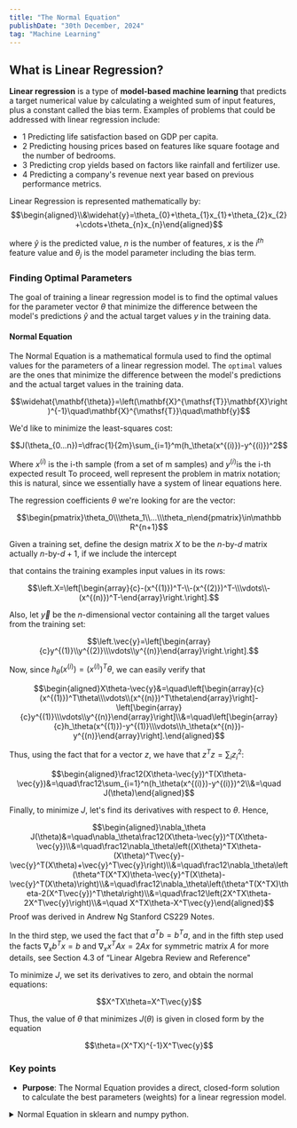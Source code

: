 ```yaml
---
title: "The Normal Equation"
publishDate: "30th December, 2024"
tag: "Machine Learning"
---
```


## What is Linear Regression?

**Linear regression** is a type of **model-based machine learning** that predicts a target numerical value by calculating a weighted sum of input features, plus a constant called the bias term. Examples of problems that could be addressed with linear regression include:

- 1 Predicting life satisfaction based on GDP per capita.
- 2 Predicting housing prices based on features like square footage and the number of bedrooms.
- 3 Predicting crop yields based on factors like rainfall and fertilizer use.
- 4 Predicting a company's revenue next year based on previous performance metrics.

Linear Regression is represented mathematically by: $$\begin{aligned}\\&\widehat{y}=\theta_{0}+\theta_{1}x_{1}+\theta_{2}x_{2}+\cdots+\theta_{n}x_{n}\end{aligned}$$

where $\widehat{y}$ is the predicted value, $n$ is the number of features, $x$ is the $i^{th}$ feature value and $\theta_{j}$ is the model parameter including the bias term.

### Finding Optimal Parameters

The goal of training a linear regression model is to find the optimal values for the parameter vector $\theta$ that minimize the difference between the model's predictions $\widehat{y}$  and the actual target values $y$ in the training data.

#### Normal Equation

The Normal Equation is a mathematical formula used to find the optimal values for the parameters of a linear regression model. The `optimal` values are the ones that minimize the difference between the model's predictions and the actual target values in the training data.

<center style={{padding: 16}}>$$\widehat{\mathbf{\theta}}=\left(\mathbf{X}^{\mathsf{T}}\mathbf{X}\right)^{-1}\quad\mathbf{X}^{\mathsf{T}}\quad\mathbf{y}$$</center>


We'd like to minimize the least-squares cost:

<center style={{padding: 16}}>$$J(\theta_{0...n})=\dfrac{1}{2m}\sum_{i=1}^m(h_\theta(x^{(i)})-y^{(i)})^2$$</center>

Where $x^(i)$ is the i-th sample (from a set of m samples) and $y^{(i)}$is the i-th expected result
To proceed, well represent the problem in matrix notation; this is natural, since we essentially have a system of linear equations here. 

The regression coefficients $\theta$ we're looking for are the vector:

<center style={{padding: 16}}>$$\begin{pmatrix}\theta_0\\\theta_1\\...\\\theta_n\end{pmatrix}\in\mathbb R^{n+1}$$</center>

Given a training set, define the design matrix $X$ to be the $n$-by-$d$ matrix <Sidenote number={1}>actually $n$-by-$d+1$, if we include the intercept</Sidenote> 

that contains the training examples input values in its rows:

<center style={{padding: 16}}>$$\left.X=\left[\begin{array}{c}-(x^{(1)})^T-\\-(x^{(2)})^T-\\\vdots\\-(x^{(n)})^T-\end{array}\right.\right].$$</center>

Also, let $\vec{y}$ be the $n$-dimensional vector containing all the target values from the training set:

<center style={{padding: 16}}>$$\left.\vec{y}=\left[\begin{array}{c}y^{(1)}\\y^{(2)}\\\vdots\\y^{(n)}\end{array}\right.\right].$$</center>


Now, since $h_\theta(x^{(i)})=(x^{(i)})^T\theta$, we can easily verify that

<center style={{padding: 16}}>$$\begin{aligned}X\theta-\vec{y}&=\quad\left[\begin{array}{c}(x^{(1)})^T\theta\\\vdots\\(x^{(n)})^T\theta\end{array}\right]-\left[\begin{array}{c}y^{(1)}\\\vdots\\y^{(n)}\end{array}\right]\\&=\quad\left[\begin{array}{c}h_\theta(x^{(1)})-y^{(1)}\\\vdots\\h_\theta(x^{(n)})-y^{(n)}\end{array}\right].\end{aligned}$$</center>

Thus, using the fact that for a vector $z$, we have that $z^Tz=\sum_iz_i^2$:

$$\begin{aligned}\frac12(X\theta-\vec{y})^T(X\theta-\vec{y})&=\quad\frac12\sum_{i=1}^n(h_\theta(x^{(i)})-y^{(i)})^2\\&=\quad J(\theta)\end{aligned}$$

Finally, to minimize $J$, let's find its derivatives with respect to $\theta.$ Hence,

$$\begin{aligned}\nabla_\theta J(\theta)&=\quad\nabla_\theta\frac12(X\theta-\vec{y})^T(X\theta-\vec{y})\\&=\quad\frac12\nabla_\theta\left((X\theta)^TX\theta-(X\theta)^T\vec{y}-\vec{y}^T(X\theta)+\vec{y}^T\vec{y}\right)\\&=\quad\frac12\nabla_\theta\left(\theta^T(X^TX)\theta-\vec{y}^T(X\theta)-\vec{y}^T(X\theta)\right)\\&=\quad\frac12\nabla_\theta\left(\theta^T(X^TX)\theta-2(X^T\vec{y})^T\theta\right)\\&=\quad\frac12\left(2X^TX\theta-2X^T\vec{y}\right)\\&=\quad X^TX\theta-X^T\vec{y}\end{aligned}$$ <Sidenote number={2}>Proof was derived in Andrew Ng Stanford CS229 Notes.</Sidenote>

In the third step, we used the fact that $a^Tb=b^Ta$, and in the fifth step used the facts $\nabla_xb^Tx=b$ and $\nabla_xx^TAx=2Ax$ for symmetric matrix $A$ <Sidenote number={3}>for more details, see Section 4.3 of “Linear Algebra Review and Reference"</Sidenote>

To minimize $J$, we set its derivatives to zero, and obtain the normal equations:

<center style={{padding: 16}}>$$X^TX\theta=X^T\vec{y}$$</center>

Thus, the value of $\theta$ that minimizes $J(\theta)$ is given in closed form by the equation

<center style={{padding: 16}}>$$\theta=(X^TX)^{-1}X^T\vec{y}$$</center>

### Key points

- **Purpose**: The Normal Equation provides a direct, closed-form solution to calculate the best parameters (weights) for a linear regression model.

<details style={{color: "#faddaa"}}>
<summary>Normal Equation in sklearn and numpy python.</summary>
```python
from sklearn.preprocessing import add_dummy_feature
import numpy as np


def normal_equation(X: np.array, Y: np.array):
    X_b = add_dummy_feature(X)
    theta_best = np.linalg.inv(X_b.T @ X_b) @ X_b.T @ Y
    
    return theta_best    
```
</details>

- **Cost Function**: It works by finding the parameter values that minimize the Mean Squared Error (MSE) cost function. The MSE measures the average squared difference between the model's predictions and the actual target values.

<center style={{padding: 16}}>$$\mathrm{MSE}(\mathbf{X},h_{\mathbf{\theta}})=\frac{1}{m}\sum_{i = 1}^{m}\left(\mathbf{\theta}^{\mathsf{T}}\mathbf{x}^{(i)}-y^{(i)}\right)^{2}$$</center>

#### Advantages
    - Fast and efficient for smaller datasets with a limited number of features.
    - Direct solution without needing iterative optimization algorithms like gradient descent.

#### Disadvantages
    - Can become computationally very expensive for datasets with a very large number of features.
    - Does not handle cases where certain features are redundant or when the number of features exceeds the number of training instances.

**Alternative to the Normal Equation**: For datasets with many features or when computational efficiency is critical, alternative methods like **gradient descent** algorithms are used to find the optimal parameters iteratively. 

<BlogSuggestion link="/blog/grad-descent" title="Checkout Gradient Descent Here" />